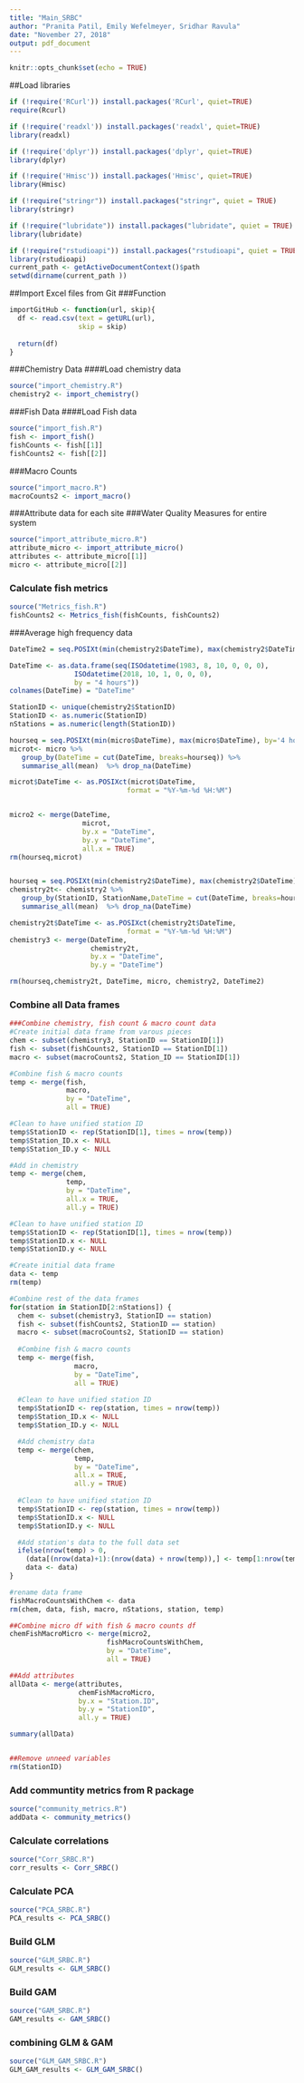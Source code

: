 ---
title: "Main_SRBC"
author: "Pranita Patil, Emily Wefelmeyer, Sridhar Ravula"
date: "November 27, 2018"
output: pdf_document
---

```{r setup, include=FALSE}
knitr::opts_chunk$set(echo = TRUE)
```


##Load libraries
```{r}
if (!require('RCurl')) install.packages('RCurl', quiet=TRUE)
require(Rcurl)

if (!require('readxl')) install.packages('readxl', quiet=TRUE)
library(readxl)

if (!require('dplyr')) install.packages('dplyr', quiet=TRUE)
library(dplyr)

if (!require('Hmisc')) install.packages('Hmisc', quiet=TRUE)
library(Hmisc)

if (!require("stringr")) install.packages("stringr", quiet = TRUE)
library(stringr)

if (!require("lubridate")) install.packages("lubridate", quiet = TRUE)
library(lubridate)

if (!require("rstudioapi")) install.packages("rstudioapi", quiet = TRUE)
library(rstudioapi) 
current_path <- getActiveDocumentContext()$path 
setwd(dirname(current_path ))

```

##Import Excel files from Git
###Function
```{r}
importGitHub <- function(url, skip){
  df <- read.csv(text = getURL(url),
                 skip = skip)
  
  return(df)
}
```

###Chemistry Data 
####Load chemistry data
```{r}
source("import_chemistry.R")
chemistry2 <- import_chemistry()
```

###Fish Data 
####Load Fish data
```{r}
source("import_fish.R")
fish <- import_fish()
fishCounts <- fish[[1]]
fishCounts2 <- fish[[2]]
```

###Macro Counts
```{r}
source("import_macro.R")
macroCounts2 <- import_macro()
```

###Attribute data for each site
###Water Quality Measures for entire system
```{r}
source("import_attribute_micro.R")
attribute_micro <- import_attribute_micro()
attributes <- attribute_micro[[1]]
micro <- attribute_micro[[2]]
```

### Calculate fish metrics
```{r}
source("Metrics_fish.R")
fishCounts2 <- Metrics_fish(fishCounts, fishCounts2)
```

###Average high frequency data
```{r}
DateTime2 = seq.POSIXt(min(chemistry2$DateTime), max(chemistry2$DateTime), by='4 hour')

DateTime <- as.data.frame(seq(ISOdatetime(1983, 8, 10, 0, 0, 0), 
                ISOdatetime(2018, 10, 1, 0, 0, 0),
                by = "4 hours"))
colnames(DateTime) = "DateTime"

StationID <- unique(chemistry2$StationID)
StationID <- as.numeric(StationID)
nStations = as.numeric(length(StationID))

hourseq = seq.POSIXt(min(micro$DateTime), max(micro$DateTime), by='4 hour')
microt<- micro %>%
   group_by(DateTime = cut(DateTime, breaks=hourseq)) %>%
   summarise_all(mean)  %>% drop_na(DateTime)

microt$DateTime <- as.POSIXct(microt$DateTime, 
                             format = "%Y-%m-%d %H:%M")


micro2 <- merge(DateTime, 
                  microt, 
                  by.x = "DateTime", 
                  by.y = "DateTime", 
                  all.x = TRUE)
rm(hourseq,microt)


hourseq = seq.POSIXt(min(chemistry2$DateTime), max(chemistry2$DateTime), by='4 hour')
chemistry2t<- chemistry2 %>%
   group_by(StationID, StationName,DateTime = cut(DateTime, breaks=hourseq)) %>%
   summarise_all(mean)  %>% drop_na(DateTime)

chemistry2t$DateTime <- as.POSIXct(chemistry2t$DateTime, 
                             format = "%Y-%m-%d %H:%M")
chemistry3 <- merge(DateTime,
                    chemistry2t,
                    by.x = "DateTime",
                    by.y = "DateTime")

rm(hourseq,chemistry2t, DateTime, micro, chemistry2, DateTime2)
```


### Combine all Data frames
```{r}
###Combine chemistry, fish count & macro count data
#Create initial data frame from varous pieces
chem <- subset(chemistry3, StationID == StationID[1])
fish <- subset(fishCounts2, StationID == StationID[1])
macro <- subset(macroCounts2, Station_ID == StationID[1])

#Combine fish & macro counts
temp <- merge(fish,
              macro,
              by = "DateTime",
              all = TRUE)

#Clean to have unified station ID
temp$StationID <- rep(StationID[1], times = nrow(temp))
temp$Station_ID.x <- NULL
temp$Station_ID.y <- NULL

#Add in chemistry
temp <- merge(chem,
              temp,
              by = "DateTime",
              all.x = TRUE,
              all.y = TRUE)

#Clean to have unified station ID
temp$StationID <- rep(StationID[1], times = nrow(temp))
temp$StationID.x <- NULL
temp$StationID.y <- NULL

#Create initial data frame
data <- temp
rm(temp)

#Combine rest of the data frames
for(station in StationID[2:nStations]) {
  chem <- subset(chemistry3, StationID == station)
  fish <- subset(fishCounts2, StationID == station)
  macro <- subset(macroCounts2, StationID == station)
  
  #Combine fish & macro counts
  temp <- merge(fish,
                macro,
                by = "DateTime",
                all = TRUE)
  
  #Clean to have unified station ID
  temp$StationID <- rep(station, times = nrow(temp))
  temp$Station_ID.x <- NULL
  temp$Station_ID.y <- NULL

  #Add chemistry data
  temp <- merge(chem,
                temp,
                by = "DateTime",
                all.x = TRUE,
                all.y = TRUE)
  
  #Clean to have unified station ID
  temp$StationID <- rep(station, times = nrow(temp))
  temp$StationID.x <- NULL
  temp$StationID.y <- NULL

  #Add station's data to the full data set
  ifelse(nrow(temp) > 0, 
    (data[(nrow(data)+1):(nrow(data) + nrow(temp)),] <- temp[1:nrow(temp),]),
    data <- data)
}

#rename data frame
fishMacroCountsWithChem <- data
rm(chem, data, fish, macro, nStations, station, temp)

##Combine micro df with fish & macro counts df
chemFishMacroMicro <- merge(micro2,
                        fishMacroCountsWithChem,
                        by = "DateTime",
                        all = TRUE)

##Add attributes
allData <- merge(attributes,
                 chemFishMacroMicro,
                 by.x = "Station.ID",
                 by.y = "StationID",
                 all.y = TRUE)

summary(allData)


##Remove unneed variables
rm(StationID)
```

### Add communtity metrics from R package
```{r}
source("community_metrics.R")
addData <- community_metrics()
```


### Calculate correlations
```{r}
source("Corr_SRBC.R")
corr_results <- Corr_SRBC()
```

### Calculate PCA
```{r}
source("PCA_SRBC.R")
PCA_results <- PCA_SRBC()
```

### Build GLM
```{r}
source("GLM_SRBC.R")
GLM_results <- GLM_SRBC()
```

### Build GAM
```{r}
source("GAM_SRBC.R")
GAM_results <- GAM_SRBC()
```

### combining GLM & GAM 
```{r}
source("GLM_GAM_SRBC.R")
GLM_GAM_results <- GLM_GAM_SRBC()
```